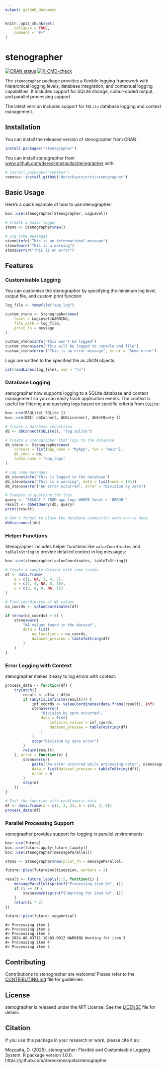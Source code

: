 ```yaml
---
output: github_document
---
```


```r
knitr::opts_chunk$set(
    collapse = TRUE,
    comment = "#>"
)
```

<!-- README.md is generated from README.Rmd. Please edit that file -->

<!-- <img src="./.graphics/512-stenographer-logo.png" align="right" height="140" /> -->
# stenographer <a href="https://dereckmezquita.github.io/stenographer"></a>

<!-- badges: start -->
[![CRAN status](https://www.r-pkg.org/badges/version/stenographer)](https://CRAN.R-project.org/package=stenographer)
[![R-CMD-check](https://github.com/dereckmezquita/stenographer/workflows/R-CMD-check/badge.svg)](https://github.com/dereckmezquita/stenographer/actions)
<!-- badges: end -->

The `stenographer` package provides a flexible logging framework with hierarchical logging levels, database integration, and contextual logging capabilities. It includes support for SQLite storage, colour-coded output, and parallel processing support.

The latest version includes support for `SQLite` database logging and context management.

## Installation

You can install the released version of stenographer from CRAN:

```r
install.packages("stenographer")
```

You can install stenographer from [www.github.com/dereckmezquita/stenographer](https://github.com/dereckmezquita/stenographer) with:

```r
# install.packages("remotes")
remotes::install_github("derecksprojects/stenographer")
```

## Basic Usage

Here's a quick example of how to use stenographer:

```r
box::use(stenographer[Stenographer, LogLevel])

# Create a basic logger
steno <- Stenographer$new()

# Log some messages
steno$info("This is an informational message")
steno$warn("This is a warning")
steno$error("This is an error")
```

## Features

### Customisable Logging

You can customise the stenographer by specifying the minimum log level, output file, and custom print function:

```r
log_file <- tempfile("app_log")

custom_steno <- Stenographer$new(
    level = LogLevel$WARNING,
    file_path = log_file,
    print_fn = message
)

custom_steno$info("This won't be logged")
custom_steno$warn("This will be logged to console and file")
custom_steno$error("This is an error message", error = "Some error")
```

Logs are written to the specified file as JSON objects:

```r
cat(readLines(log_file), sep = "\n")
```

### Database Logging

stenographer now supports logging to a SQLite database and context management so you can easily track application events. The context is useful for filtering and querying logs based on specific criteria from `SQLite`:

```r
box::use(RSQLite[ SQLite ])
box::use(DBI[ dbConnect, dbDisconnect, dbGetQuery ])

# Create a database connection
db <- dbConnect(SQLite(), "log.sqlite")

# Create a stenographer that logs to the database
db_steno <- Stenographer$new(
    context = list(app_name = "MyApp", fun = "main"),
    db_conn = db,
    table_name = "app_logs"
)

# Log some messages
db_steno$info("This is logged to the database")
db_steno$warn("This is a warning", data = list(code = 101))
db_steno$error("An error occurred", error = "Division by zero")

# Example of querying the logs
query <- "SELECT * FROM app_logs WHERE level = 'ERROR'"
result <- dbGetQuery(db, query)
print(result)

# Don't forget to close the database connection when you're done
dbDisconnect(db)
```

### Helper Functions

Stenographer includes helper functions like `valueCoordinates` and `tableToString` to provide detailed context in log messages:

```r
box::use(stenographer[valueCoordinates, tableToString])

# Create a sample dataset with some issues
df <- data.frame(
    a = c(1, NA, 3, 4, 5),
    b = c(2, 4, NA, 8, 10),
    c = c(3, 6, 9, NA, 15)
)

# Find coordinates of NA values
na_coords <- valueCoordinates(df)

if (nrow(na_coords) > 0) {
    steno$warn(
        "NA values found in the dataset",
        data = list(
            na_locations = na_coords,
            dataset_preview = tableToString(df)
        )
    )
}
```

### Error Logging with Context

stenographer makes it easy to log errors with context:

```r
process_data <- function(df) {
    tryCatch({
        result <- df$a / df$b
        if (any(is.infinite(result))) {
            inf_coords <- valueCoordinates(data.frame(result), Inf)
            steno$error(
                "Division by zero occurred",
                data = list(
                    infinite_values = inf_coords,
                    dataset_preview = tableToString(df)
                )
            )
            stop("Division by zero error")
        }
        return(result)
    }, error = function(e) {
        steno$error(
            paste("An error occurred while processing data:", e$message),
            data = list(dataset_preview = tableToString(df)),
            error = e
        )
        stop(e)
    })
}

# Test the function with problematic data
df <- data.frame(a = c(1, 2, 3), b = c(0, 2, 0))
process_data(df)
```

### Parallel Processing Support

stenographer provides support for logging in parallel environments:

```r
box::use(future)
box::use(future.apply[future_lapply])
box::use(stenographer[messageParallel])

steno <- Stenographer$new(print_fn = messageParallel)

future::plan(future$multisession, workers = 2)

result <- future_lapply(1:5, function(i) {
    messageParallel(sprintf("Processing item %d", i))
    if (i == 3) {
        steno$warn(sprintf("Warning for item %d", i))
    }
    return(i * 2)
})

future::plan(future::sequential)
```

```
#> Processing item 1
#> Processing item 2
#> Processing item 3
#> 2024-08-03T11:18:03.091Z WARNING Warning for item 3
#> Processing item 4
#> Processing item 5
```

## Contributing

Contributions to stenographer are welcome! Please refer to the [CONTRIBUTING.md](CONTRIBUTING.md) file for guidelines.

## License

stenographer is released under the MIT License. See the [LICENSE](LICENSE) file for details.

## Citation

If you use this package in your research or work, please cite it as:

Mezquita, D. (2025). stenographer: Flexible and Customisable Logging System. R package version 1.0.0. https://github.com/dereckmezquita/stenographer
